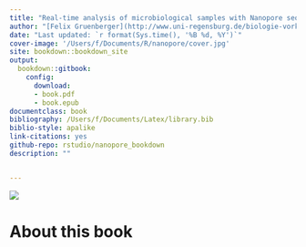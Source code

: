 ```yaml
--- 
title: "Real-time analysis of microbiological samples with Nanopore sequencing"
author: "[Felix Gruenberger](http://www.uni-regensburg.de/biologie-vorklinische-medizin/mikrobiologie/team/index.html)"
date: "Last updated: `r format(Sys.time(), '%B %d, %Y')`"
cover-image: '/Users/f/Documents/R/nanopore/cover.jpg'
site: bookdown::bookdown_site
output: 
  bookdown::gitbook:
    config:
      download:
      - book.pdf
      - book.epub
documentclass: book
bibliography: /Users/f/Documents/Latex/library.bib
biblio-style: apalike
link-citations: yes
github-repo: rstudio/nanopore_bookdown
description: ""


---
```


![](/Users/f/Documents/R/nanopore/cover.jpg)

# About this book {- #about}

